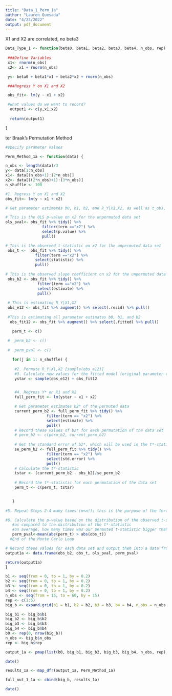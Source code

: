```yaml
---
title: "Data_1_Perm_1a"
author: "Lauren Quesada"
date: "4/23/2022"
output: pdf_document
---
```


X1 and X2 are correlated, no beta3
```r

Data_Type_1 <- function(beta0, beta1, beta2, beta3, beta4, n_obs, rep) {
  
 ###Define Variables 
 x1<- rnorm(n_obs) 
 x2<- x1 + rnorm(n_obs)

 y<- beta0 + beta1*x1 + beta2*x2 + rnorm(n_obs)

 ###Regress Y on X1 and X2

 obs_fit<- lm(y ~ x1 + x2)

 #what values do we want to record?
  output1 <- c(y,x1,x2)
  
  return(output1)

}

```

ter Braak's Permutation Method
```r
#specify parameter values

Perm_Method_1a <- function(data) {

n_obs <- length(data)/3 
y<- data[1:n_obs]
x1<- data[(n_obs+1):(2*n_obs)]
x2<- data[((2*n_obs)+1):(3*n_obs)]
n_shuffle <- 100

#1. Regress Y on X1 and X2
obs_fit<- lm(y ~ x1 + x2)

# Get parameter estimates b0, b1, b2, and R_Y|X1,X2, as well as t_obs, and ols_pval for X2

# This is the OLS p-value on x2 for the unpermuted data set
ols_pval<- obs_fit %>% tidy() %>% 
                filter(term =="x2") %>% 
                select(p.value) %>% 
                pull()

# This is the observed t-statistic on x2 for the unpermuted data set
 obs_t <-  obs_fit %>% tidy() %>% 
             filter(term =="x2") %>% 
             select(statistic) %>% 
             pull()
 
# This is the observed slope coefficient on x2 for the unpermuted data set
 obs_b2 <- obs_fit %>% tidy() %>% 
              filter(term =="x2") %>% 
              select(estimate) %>% 
              pull()
 
 # This is estimating R_Y|X1,X2
 obs_e12 <- obs_fit %>% augment() %>% select(.resid) %>% pull()
 
 #This is estimating all parameter estimates b0, b1, and b2
  obs_fit12 <- obs_fit %>% augment() %>% select(.fitted) %>% pull()

   perm_t <- c()
   
 #  perm_b2 <- c()
   
 #  perm_pval <- c()

   for(j in 1: n_shuffle) {
  
    #2. Permute R_Y|X1,X2 [sample(obs_e12)]
    #3. Calculate new values for the fitted model (original parameter estimates + permuted residuals)
    ystar <- sample(obs_e12) + obs_fit12


    #4. Regress Y* on X1 and X2
    full_perm_fit <- lm(ystar ~ x1 + x2)

    # Get parameter estimates b2* of the permuted data
    current_perm_b2 <- full_perm_fit %>% tidy() %>% 
                  filter(term == "x2") %>% 
                  select(estimate) %>% 
                  pull()
    # Record these values of b2* for each permutation of the data set
    # perm_b2 <- c(perm_b2, current_perm_b2)
  
    # Get the standard error of b2*, which will be used in the t*-statistic calculation
    se_perm_b2 <- full_perm_fit %>% tidy() %>%
                  filter(term == "x2") %>%
                  select(std.error) %>%
                  pull()
    # Calculate the t*-statistic
    tstar <- (current_perm_b2 - obs_b2)/se_perm_b2
    
    # Record the t*-statistic for each permutation of the data set
    perm_t <- c(perm_t, tstar)


   }
   
#5. Repeat Steps 2-4 many times (m<n!); this is the purpose of the for(j in 1: n_shuffle)

#6. Calculate the p-value based on the distribution of the observed t-statistic
   #as compared to the distribution of the t*-statistic
   #on average, how many times was our permuted t-statistic bigger than the observed?
   perm_pval<-mean(abs(perm_t) > abs(obs_t))   
  #End of the Monte Carlo Loop

# Record these values for each data set and output them into a data frame
output1a <- data.frame(obs_b2, obs_t, ols_pval, perm_pval)

return(output1a)
}
```

```r
b1 <- seq(from = 0, to = 1, by = 0.2)
b2 <- seq(from = 0, to = 1, by = 0.2)
b3 <- seq(from = 0, to = 1, by = 0.2)
b4 <- seq(from = 0, to = 1, by = 0.2)
n_obs <- seq(from = 15, to = 60, by = 15)
rep <- c(1:5)
big_b <- expand.grid(b1 = b1, b2 = b2, b3 = b3, b4 = b4, n_obs = n_obs, rep = rep)

big_b1 <- big_b$b1
big_b2 <- big_b$b2
big_b3 <- big_b$b3
big_b4 <- big_b$b4
b0 <- rep(0, nrow(big_b))
n_obs <- big_b$n_obs
rep <- big_b$rep

output_1a <- pmap(list(b0, big_b1, big_b2, big_b3, big_b4, n_obs, rep), Data_Type_1)
```

```r
date()

results_1a <- map_dfr(output_1a, Perm_Method_1a)

full_out_1_1a <- cbind(big_b, results_1a)

date()
```